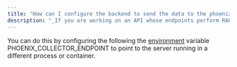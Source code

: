 ```yaml
---
title: "How can I configure the backend to send the data to the phoenix UI in another container?"
description: "_If you are working on an API whose endpoints perform RAG, but would like the phoenix server not to be launched as another thread._"
---
```



You can do this by configuring the following the [environment](/phoenix/environments) variable PHOENIX\_COLLECTOR\_ENDPOINT to point to the server running in a different process or container.
